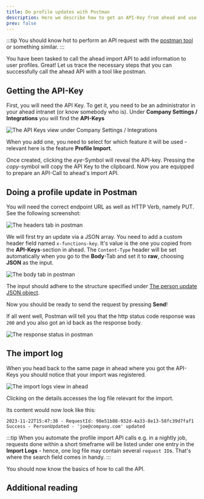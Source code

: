 ```yaml
---
title: Do profile updates with Postman
description: Here we describe how to get an API-Key from ahead and use it to perform test imports with the Postman tool
prev: false
---
```


:::tip
You should know hot to perform an API request with the [postman tool](https://www.postman.com/) or something similar.
:::

You have been tasked to call the ahead import API to add information to user profiles. Great! 
Let us trace the necessary steps that you can successfully call the ahead API with a tool like postman.

## Getting the API-Key

First, you will need the API Key. To get it, you need to be an administrator in your ahead intranet 
(or know somebody who is). Under **Company Settings / Integrations** you will find the **API-Keys**

<Image src={image1} alt="The API Keys view under Company Settings / Integrations" />

When you add one, you need to select for which feature it will be used - relevant here is the feature 
**Profile Import**.

Once created, clicking the _eye_-Symbol will reveal the API-key. Pressing the _copy_-symbol will copy 
the API Key to the clipboard. Now you are equipped to prepare an API-Call to ahead's import API.

## Doing a profile update in Postman

You will need the correct endpoint URL as well as HTTP Verb, namely PUT. See the following screenshot:

<Image src={image2} alt="The headers tab in postman" />

We will first try an update via a JSON array. You need to add a custom header field named `x-functions-key`.
It's value is the one you copied from the **API-Keys**-section in ahead.
The `Content-Type` header will be set automatically when you go to the **Body**-Tab and set it 
to **raw**, choosing **JSON** as the input.

<Image src={image3} alt="The body tab in postman" />

The input should adhere to the structure specified under [The person update JSON object](../../reference/05-person-json-object/).

Now you should be ready to send the request by pressing **Send**!

If all went well, Postman will tell you that the http status code response was `200` and you also got an id
back as the response body.

<Image src={image4} alt="The response status in postman" />

<LinkCard
    title="When things go wrong"
    description="If the response status code is not 200, check out our guide what you can learn about your request from ahead's Import Logs"
    href="../03-things-going-wrong/"
/>

## The import log

When you head back to the same page in ahead where you got the API-Keys you should notice that your import
was registered.

<Image src={image5} alt="The import logs view in ahead" />

Clicking on the details accesses the log file relevant for the import. 

Its content would now look like this:

```text
2023-11-22T15:47:38 - RequestId: 98e51b88-932d-4a33-8e13-58fc39d7faf1
Success - PersonUpdated - 'joe@company.com' updated
```

:::tip
When you automate the profile import API calls e.g. in a nightly job, requests done within a short timeframe
will be listed under one entry in the **Import Logs** - hence, one log file may contain several 
`request ID`s. That's where the search field comes in handy.
:::

You should now know the basics of how to call the API.

## Additional reading

<CardGrid>
    <LinkCard
        title="Authorization & Authentication"
        description="Learn how to authorize your requests"
        href="../../reference/03-authentication-authorization/"
    />
    <LinkCard
        title="calling the Endpoint"
        description="Read the specification of the people import API"
        href="../../reference/04-endpoint/"
    />
</CardGrid>